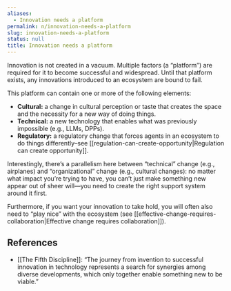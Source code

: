 ```yaml
---
aliases:
  - Innovation needs a platform
permalink: n/innovation-needs-a-platform
slug: innovation-needs-a-platform
status: null
title: Innovation needs a platform
---
```

Innovation is not created in a vacuum. Multiple factors (a “platform”) are required for it to become successful and widespread. Until that platform exists, any innovations introduced to an ecosystem are bound to fail.

This platform can contain one or more of the following elements:

- **Cultural:** a change in cultural perception or taste that creates the space and the necessity for a new way of doing things.
- **Technical:** a new technology that enables what was previously impossible (e.g., LLMs, DPPs).
- **Regulatory:** a regulatory change that forces agents in an ecosystem to do things differently–see [[regulation-can-create-opportunity|Regulation can create opportunity]].

Interestingly, there’s a parallelism here between “technical” change (e.g., airplanes) and “organizational” change (e.g., cultural changes): no matter what impact you’re trying to have, you can’t just make something new appear out of sheer will—you need to create the right support system around it first.

Furthermore, if you want your innovation to take hold, you will often also need to “play nice” with the ecosystem (see [[effective-change-requires-collaboration|Effective change requires collaboration]]).

## References

- [[The Fifth Discipline]]: “The journey from invention to successful innovation in technology represents a search for synergies among diverse developments, which only together enable something new to be viable.”
